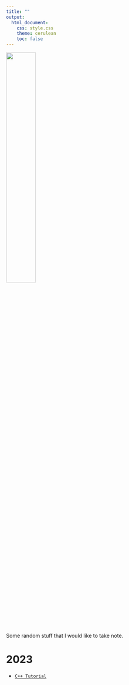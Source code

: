 ---
title: ""
output: 
  html_document:
    css: style.css
    theme: cerulean
    toc: false
---

![](images/blog.png){width=40%}  

Some random stuff that I would like to take note.  

# 2023

* [`C++ Tutorial`](blog/notes-C.html) 
